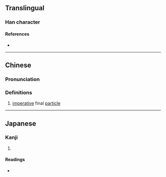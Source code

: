 {{character info}}
==Translingual==

===Han character===
{{Han char|rn=30|rad=口|as=10|sn=13|four=64098|canj=RTOD|ids=⿰口茶}}

====References====
* {{Han ref|kx=0202.220|dkj=04066|dj=0425.030|hdz=10650.010|uh=55CF|ud=21967|bh=DCD8|bd=56536}}

----

==Chinese==
{{zh-forms}}

===Pronunciation===
{{zh-pron
|m=chā,hé
|c=caa1,caa2,zaa2
|mc=y
|oc=y
|cat=
}}

===Definitions===
{{zh-hanzi}}

# {{lb|zh|Cantonese}} [[imperative]] final [[particle]]

----

==Japanese==

===Kanji===
{{ja-kanji|grade=|rs=口10}}

# {{rfdef|ja|sort=口10}}

====Readings====
* {{ja-readings|on=[[さ]] (sa), [[しゃ]] (sha)|kun=}}